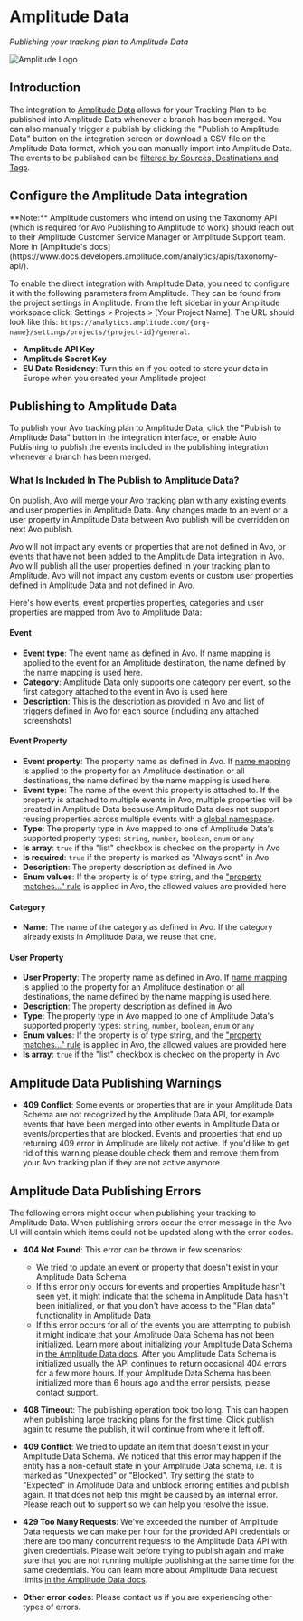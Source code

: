 
# Amplitude Data

*Publishing your tracking plan to Amplitude Data*

![Amplitude Logo](/images/publishing_govern.svg)

## Introduction


The integration to [Amplitude Data](https://help.amplitude.com/hc/en-us/categories/17292443498779-Amplitude-Data) allows for your Tracking Plan to be published into Amplitude Data whenever a branch has been merged. You can also manually trigger a publish by clicking the "Publish to Amplitude Data" button on the integration screen or download a CSV file on the Amplitude Data format, which you can manually import into Amplitude Data. The events to be published can be [filtered by Sources, Destinations and Tags](/publishing/publishing/overview#filtering-events-for-publishing).

## Configure the Amplitude Data integration

<Callout type="info" emoji="💡">
**Note:** Amplitude customers who intend on using the Taxonomy API (which is required for Avo Publishing to Amplitude to work) should reach out to their Amplitude Customer Service Manager or Amplitude Support team. More in [Amplitude's docs](https://www.docs.developers.amplitude.com/analytics/apis/taxonomy-api/).
</Callout>

To enable the direct integration with Amplitude Data, you need to configure it with the following parameters from Amplitude. They can be found from the project settings in Amplitude. From the left sidebar in your Amplitude workspace click: Settings > Projects > [Your Project Name]. The URL should look like this: `https://analytics.amplitude.com/{org-name}/settings/projects/{project-id}/general`.

- **Amplitude API Key**
- **Amplitude Secret Key**
- **EU Data Residency**: Turn this on if you opted to store your data in Europe when you created your Amplitude project


## Publishing to Amplitude Data

To publish your Avo tracking plan to Amplitude Data, click the "Publish to Amplitude Data" button in the integration interface, or enable Auto Publishing to publish the events included in the publishing integration whenever a branch has been merged.

### What Is Included In The Publish to Amplitude Data?

On publish, Avo will merge your Avo tracking plan with any existing events and user properties in Amplitude Data. Any changes made to an event or a user property in Amplitude Data between Avo publish will be overridden on next Avo publish.

Avo will not impact any events or properties that are not defined in Avo, or events that have not been added to the Amplitude Data integration in Avo. Avo will publish all the user properties defined in your tracking plan to Amplitude. Avo will not impact any custom events or custom user properties defined in Amplitude Data and not defined in Avo.

Here's how events, event properties properties, categories and user properties are mapped from Avo to Amplitude Data:

#### Event

- **Event type**: The event name as defined in Avo. If [name mapping](/data-design/name-mapping) is applied to the event for an Amplitude destination, the name defined by the name mapping is used here.
- **Category**: Amplitude Data only supports one category per event, so the first category attached to the event in Avo is used here
- **Description**: This is the description as provided in Avo and list of triggers defined in Avo for each source (including any attached screenshots)

#### Event Property

- **Event property**: The property name as defined in Avo. If [name mapping](/data-design/name-mapping) is applied to the property for an Amplitude destination or all destinations, the name defined by the name mapping is used here.
- **Event type**: The name of the event this property is attached to. If the property is attached to multiple events in Avo, multiple properties will be created in Amplitude Data because Amplitude Data does not support reusing properties across multiple events with a [global namespace](/data-design/global-namespace).
- **Type**: The property type in Avo mapped to one of Amplitude Data's supported property types: `string`, `number`, `boolean`, `enum` or `any`
- **Is array**: `true` if the "list" checkbox is checked on the property in Avo
- **Is required**: `true` if the property is marked as "Always sent" in Avo
- **Description**: The property description as defined in Avo
- **Enum values**: If the property is of type string, and the ["property matches..." rule](/data-design/avo-tracking-plan/properties#enumeration-of-allowed-string-values) is applied in Avo, the allowed values are provided here

#### Category

- **Name**: The name of the category as defined in Avo. If the category already exists in Amplitude Data, we reuse that one.

#### User Property

- **User Property**: The property name as defined in Avo. If [name mapping](/data-design/name-mapping) is applied to the property for an Amplitude destination or all destinations, the name defined by the name mapping is used here.
- **Description**: The property description as defined in Avo
- **Type**: The property type in Avo mapped to one of Amplitude Data's supported property types: `string`, `number`, `boolean`, `enum` or `any`
- **Enum values**: If the property is of type string, and the ["property matches..." rule](/data-design/avo-tracking-plan/properties#enumeration-of-allowed-string-values) is applied in Avo, the allowed values are provided here
- **Is array**: `true` if the "list" checkbox is checked on the property in Avo

## Amplitude Data Publishing Warnings

- **409 Conflict**: Some events or properties that are in your Amplitude Data Schema are not recognized by the Amplitude Data API, for example events that have been merged into other events in Amplitude Data or events/properties that are blocked.
  Events and properties that end up returning 409 error in Amplitude are likely not active. If you'd like to get rid of this warning please double check them and remove them from your Avo tracking plan if they are not active anymore.

## Amplitude Data Publishing Errors

The following errors might occur when publishing your tracking to Amplitude Data. When publishing errors occur the error message in the Avo UI will contain which items could not be updated along with the error codes.

- **404 Not Found**: This error can be thrown in few scenarios:

  - We tried to update an event or property that doesn't exist in your Amplitude Data Schema
  - If this error only occurs for events and properties Amplitude hasn't seen yet, it might indicate that the schema in Amplitude Data hasn't been initialized, or that you don't have access to the "Plan data" functionality in Amplitude Data
  - If this error occurs for all of the events you are attempting to publish it might indicate that your Amplitude Data Schema has not been initialized. Learn more about initializing your Amplitude Data Schema in [the Amplitude Data docs](https://help.amplitude.com/hc/en-us/articles/5078848559259).
    After you Amplitude Data Schema is initialized usually the API continues to return occasional 404 errors for a few more hours. If your Amplitude Data Schema has been initialized more than 6 hours ago and the error persists, please contact support.

- **408 Timeout**: The publishing operation took too long. This can happen when publishing large tracking plans for the first time. Click publish again to resume the publish, it will continue from where it left off.

- **409 Conflict**: We tried to update an item that doesn't exist in your Amplitude Data Schema.
  We noticed that this error may happen if the entity has a non-default state in your Amplitude Data schema, i.e. it is marked as "Unexpected" or "Blocked". Try setting the state to "Expected" in Amplitude Data and unblock erroring entities and publish again.
  If that does not help this might be caused by an internal error. Please reach out to support so we can help you resolve the issue.

- **429 Too Many Requests**: We've exceeded the number of Amplitude Data requests we can make per hour for the provided API credentials or there are too many concurrent requests to the Amplitude Data API with given credentials.
  Please wait before trying to publish again and make sure that you are not running multiple publishing at the same time for the same credentials. You can learn more about Amplitude Data request limits [in the Amplitude Data docs](https://help.amplitude.com/hc/en-us/articles/360016606991-Taxonomy-API#h_53f1b7d4-ee8d-4a81-945b-e5a2909ddfad).

- **Other error codes**: Please contact us if you are experiencing other types of errors.